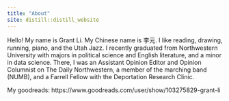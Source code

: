 ```yaml
---
title: "About"
site: distill::distill_website
---
```

Hello! My name is Grant Li. My Chinese name is 李元. I like reading, drawing, running, piano, and the Utah Jazz. I recently graduated from Northwestern University with majors in political science and English literature, and a minor in data science. There, I was an Assistant Opinion Editor and Opinion Columnist on The Daily Northwestern, a member of the marching band (NUMB), and a Farrell Fellow with the Deportation Research Clinic.

My goodreads: https://www.goodreads.com/user/show/103275829-grant-li